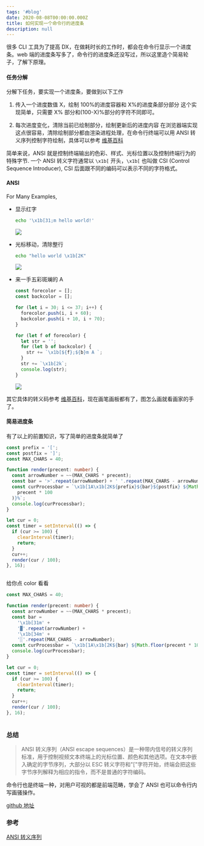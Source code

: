 ```yaml
---
tags: '#blog'
date: 2020-08-08T00:00:00.000Z
title: 如何实现一个命令行的进度条
description: null
---
```




很多 CLI 工具为了提高 DX，在做耗时长的工作时，都会在命令行显示一个进度条。web 端的进度条写多了，命令行的进度条还没写过，所以这里造个简易轮子，了解下原理。

#### 任务分解

分解下任务，要实现一个进度条，要做到以下工作

1. 传入一个进度数值 X，绘制 100%的进度容器和 X%的进度条部分部分
   这个实现简单，只需要 X% 部分和(100-X)%部分的字符不同即可。

2. 每次进度变化，清除当前已绘制部分，绘制更新后的进度内容
   在浏览器端实现这点很容易，清除绘制部分都由渲染进程处理，在命令行终端可以用 ANSI 转义序列控制字符绘制，具体可以参考 [维基百科](https://zh.wikipedia.org/wiki/ANSI%E8%BD%AC%E4%B9%89%E5%BA%8F%E5%88%97)

简单来说，ANSI 就是控制终端输出的色彩、样式、光标位置以及控制终端行为的特殊字节. 一个 ANSI 转义字符通常以 `\x1b[` 开头，`\x1b[` 也叫做 CSI (Control Sequence Introducer), CSI
后面跟不同的编码可以表示不同的字符格式。

#### ANSI

For Many Examples,

- 显示红字
  ```bash
  echo '\x1b[31;m hello world!'
  ```
  ![](https://cdn.jsdelivr.net/gh/feikerwu/figure-bed@master/assets/20201110145001.png)
- 光标移动，清除整行

  ```bash
  echo "hello world \x1b[2K"
  ```

  ![](https://cdn.jsdelivr.net/gh/feikerwu/figure-bed@master/assets/20201110145800.png)

- 来一手五彩斑斓的 A

  ```js
  const forecolor = [];
  const backcolor = [];

  for (let i = 30; i <= 37; i++) {
    forecolor.push(i, i + 60);
    backcolor.push(i + 10, i + 70);
  }

  for (let f of forecolor) {
    let str = '';
    for (let b of backcolor) {
      str += `\x1b[${f};${b}m A `;
    }
    str += `\x1b[2k`;
    console.log(str);
  }
  ```

  ![](https://cdn.jsdelivr.net/gh/feikerwu/figure-bed@master/assets/20201110152003.png)

其它具体的转义码参考 [维基百科](https://zh.wikipedia.org/wiki/ANSI%E8%BD%AC%E4%B9%89%E5%BA%8F%E5%88%97)，现在画笔画板都有了，图怎么画就看画家的手了。

#### 简易进度条

有了以上的前置知识，写了简单的进度条就简单了

```ts
const prefix = '[';
const postfix = ']';
const MAX_CHARS = 40;

function render(precent: number) {
  const arrowNumber = ~~(MAX_CHARS * precent);
  const bar = '>'.repeat(arrowNumber) + ' '.repeat(MAX_CHARS - arrowNumber);
  const curProcessbar = `\x1b[1A\x1b[2K${prefix}${bar}${postfix} ${Math.floor(
    precent * 100
  )}%`;
  console.log(curProcessbar);
}

let cur = 0;
const timer = setInterval(() => {
  if (cur >= 100) {
    clearInterval(timer);
    return;
  }
  cur++;
  render(cur / 100);
}, 16);
```

<img alt="" class="lazyload inited loaded" data-src="https://cdn.jsdelivr.net/gh/feikerwu/figure-bed@master/assets/svg-2.svg?sanitize=true&amp;1" data-width="800" data-height="600" src="https://cdn.jsdelivr.net/gh/feikerwu/figure-bed@master/assets/svg-2.svg?sanitize=true&amp;1" />

给你点 color 看看

```ts
const MAX_CHARS = 40;

function render(precent: number) {
  const arrowNumber = ~~(MAX_CHARS * precent);
  const bar =
    '\x1b[31m' +
    '▓'.repeat(arrowNumber) +
    '\x1b[34m' +
    '░'.repeat(MAX_CHARS - arrowNumber);
  const curProcessbar = `\x1b[1A\x1b[2K${bar} ${Math.floor(precent * 100)}%`;
  console.log(curProcessbar);
}

let cur = 0;
const timer = setInterval(() => {
  if (cur >= 100) {
    clearInterval(timer);
    return;
  }
  cur++;
  render(cur / 100);
}, 16);
```

<img alt="" class="lazyload inited loaded" data-src="https://cdn.jsdelivr.net/gh/feikerwu/figure-bed@master/assets/svg-1.svg" data-width="800" data-height="600" src="https://cdn.jsdelivr.net/gh/feikerwu/figure-bed@master/assets/svg-1.svg" />

### 总结

> ANSI 转义序列（ANSI escape sequences）是一种带内信号的转义序列标准，用于控制视频文本终端上的光标位置、颜色和其他选项。在文本中嵌入确定的字节序列，大部分以 ESC 转义字符和"["字符开始，终端会把这些字节序列解释为相应的指令，而不是普通的字符编码。

命令行也是终端一种，对用户可视的都是前端范畴，学会了 ANSI 也可以命令行内写画骚操作。

[github 地址](https://github.com/feikerwu/shan-hai-jing)

### 参考

[ANSI 转义序列](https://zh.wikipedia.org/wiki/ANSI%E8%BD%AC%E4%B9%89%E5%BA%8F%E5%88%97)
